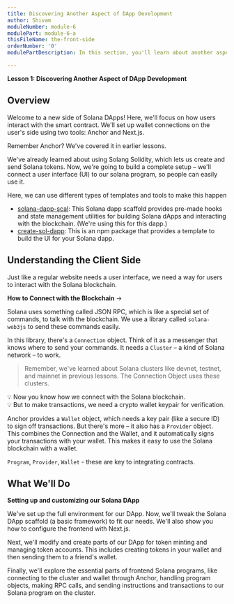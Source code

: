 ```yaml
---
title: Discovering Another Aspect of DApp Development
author: Shivam
moduleNumber: module-6
modulePart: module-6-a
thisFileName: the-front-side
orderNumber: '0'
modulePartDescription: In this section, you'll learn about another aspect of Solana DApp development – the client side. This involves connecting the Solana contract to a user-friendly interface.

---
```


**Lesson 1: Discovering Another Aspect of DApp Development**

## Overview

Welcome to a new side of Solana DApps! Here, we'll focus on how users interact with the smart contract. We'll set up wallet connections on the user's side using two tools: Anchor and Next.js.

Remember Anchor? We've covered it in earlier lessons.

We've already learned about using Solang Solidity, which lets us create and send Solana tokens. Now, we're going to build a complete setup – we'll connect a user interface (UI) to our solana program, so people can easily use it.

Here, we can use different types of templates and tools to make this happen

- [solana-dapp-scal](https://github.com/solana-labs/dapp-scaffold): This Solana dapp scaffold provides pre-made hooks and state management utilities for building Solana dApps and interacting with the blockchain. (We're using this for this dapp.)
- [create-sol-dapp](https://www.npmjs.com/package/create-solana-dapp): This is an npm package that provides a template to build the UI for your Solana dapp.


## Understanding the Client Side

Just like a regular website needs a user interface, we need a way for users to interact with the Solana blockchain.

**How to Connect with the Blockchain** →

Solana uses something called JSON RPC, which is like a special set of commands, to talk with the blockchain. We use a library called `solana-web3js` to send these commands easily.

In this library, there's a `Connection` object. Think of it as a messenger that knows where to send your commands. It needs a `Cluster` – a kind of Solana network – to work.

> Remember, we've learned about Solana clusters like devnet, testnet, and mainnet in previous lessons. The Connection Object uses these clusters.

<aside>
💡 Now you know how we connect with the Solana blockchain.

</aside>

<aside>
💡 But to make transactions, we need a crypto wallet keypair for verification.

</aside>

Anchor provides a `Wallet` object, which needs a key pair (like a secure ID) to sign off transactions. But there's more – it also has a `Provider` object. This combines the Connection and the Wallet, and it automatically signs your transactions with your wallet. This makes it easy to use the Solana blockchain with a wallet.

`Program`, `Provider`, `Wallet` - these are key to integrating contracts.

## What We'll Do

**Setting up and customizing our Solana DApp**

We've set up the full environment for our DApp. Now, we'll tweak the Solana DApp scaffold (a basic framework) to fit our needs. We'll also show you how to configure the frontend with Next.js.

Next, we'll modify and create parts of our DApp for token minting and managing token accounts. This includes creating tokens in your wallet and then sending them to a friend's wallet.

Finally, we'll explore the essential parts of frontend Solana programs, like connecting to the cluster and wallet through Anchor, handling program objects, making RPC calls, and sending instructions and transactions to our Solana program on the cluster.